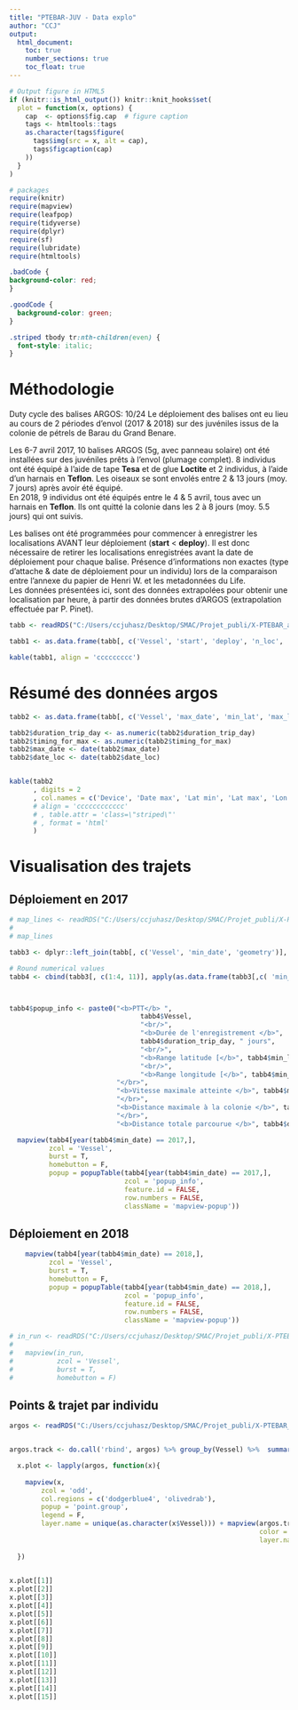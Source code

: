 ```yaml
---
title: "PTEBAR-JUV - Data explo"
author: "CCJ"
output:
  html_document:
    toc: true
    number_sections: true
    toc_float: true
---
```


```r
# Output figure in HTML5
if (knitr::is_html_output()) knitr::knit_hooks$set(
  plot = function(x, options) {
    cap  <- options$fig.cap  # figure caption
    tags <- htmltools::tags
    as.character(tags$figure(
      tags$img(src = x, alt = cap),
      tags$figcaption(cap)
    ))
  }
)

# packages
require(knitr)
require(mapview)
require(leafpop)
require(tidyverse)
require(dplyr)
require(sf)
require(lubridate)
require(htmltools)
```

```css
.badCode {
background-color: red;
}

.goodCode {
  background-color: green;
}

.striped tbody tr:nth-children(even) {
  font-style: italic;
}
```

# Méthodologie  
 
Duty cycle des balises ARGOS: 10/24
Le déploiement des balises ont eu lieu au cours de 2 périodes d'envol (2017 & 2018) sur des juvéniles issus de la colonie de pétrels de Barau du Grand Benare.  
  
Les 6-7 avril 2017, 10 balises ARGOS (5g, avec panneau solaire) ont été installées sur des juvéniles prêts à l'envol (plumage complet). 8 individus ont été équipé à l'aide de tape **Tesa** et de glue **Loctite** et 2 individus, à l'aide d'un harnais en **Teflon**. Les oiseaux se sont envolés entre 2 & 13 jours (moy. 7 jours) après avoir été équipé.  
En 2018, 9 individus ont été équipés entre le 4 & 5 avril, tous avec un harnais en **Teflon**. Ils ont quitté la colonie dans les 2 à 8 jours (moy. 5.5 jours) qui ont suivis.  
  
Les balises ont été programmées pour commencer à enregistrer les localisations AVANT leur déploiement (**start** < **deploy**). Il est donc nécessaire de retirer les localisations enregistrées avant la date de déploiement pour chaque balise. Présence d'informations non exactes (type d'attache & date de déploiement pour un individu) lors de la comparaison entre l'annexe du papier de Henri W. et les metadonnées du Life.  
Les données présentées ici, sont des données extrapolées pour obtenir une localisation par heure, à partir des données brutes d'ARGOS (extrapolation effectuée par P. Pinet).

```r
tabb <- readRDS("C:/Users/ccjuhasz/Desktop/SMAC/Projet_publi/X-PTEBAR_argos_JUV/ex_DATA/PTEBAR_JUV_Infos_bilan.rds")

tabb1 <- as.data.frame(tabb[, c('Vessel', 'start', 'deploy', 'n_loc', 'attach', 'burrow', 'ring', 'weight', 'wing', 'remark')])[, -11]

kable(tabb1, align = 'ccccccccc')
```

# Résumé des données argos
```r
tabb2 <- as.data.frame(tabb[, c('Vessel', 'max_date', 'min_lat', 'max_lat', 'min_lon', 'max_lon', 'max_speed', 'max_dist_km', 'date_loc', 'timing_for_max', 'dist_travel_km', 'duration_trip_day')])[, -13]

tabb2$duration_trip_day <- as.numeric(tabb2$duration_trip_day)
tabb2$timing_for_max <- as.numeric(tabb2$timing_for_max)
tabb2$max_date <- date(tabb2$max_date)
tabb2$date_loc <- date(tabb2$date_loc)


kable(tabb2
      , digits = 2
      , col.names = c('Device', 'Date max', 'Lat min', 'Lat max', 'Lon min', 'Lon max', 'Speed max', 'Dist max', 'Date dist max', 'Nb jr pour max loc', 'Dist tot', 'Duree trajet')
      # align = 'cccccccccccc'
      # , table.attr = 'class=\"striped\"'
      # , format = 'html'
      )
```
# Visualisation des trajets  
  
## Déploiement en 2017  
  
```r

# map_lines <- readRDS("C:/Users/ccjuhasz/Desktop/SMAC/Projet_publi/X-PTEBAR_argos_JUV/DATA/PTEBAR_JUV_raw_map_lines.rds")
# 
# map_lines

tabb3 <- dplyr::left_join(tabb[, c('Vessel', 'min_date', 'geometry')], tabb2, by = 'Vessel')

# Round numerical values
tabb4 <- cbind(tabb3[, c(1:4, 11)], apply(as.data.frame(tabb3[,c( 'min_lat', 'max_lat', 'min_lon', 'max_lon', 'max_speed', 'max_dist_km', 'timing_for_max', 'dist_travel_km', 'duration_trip_day')])[, -10], 2, round, digit = 2))



tabb4$popup_info <- paste0("<b>PTT</b> ",
                                 tabb4$Vessel,
                                 "<br/>",
                                 "<b>Durée de l'enregistrement </b>",
                                 tabb4$duration_trip_day, " jours",
                                 "<br/>",
                                 "<b>Range latitude [</b>", tabb4$min_lat, "; ", tabb4$max_lat, "<b>]</b>",
                                 "<br/>",
                                 "<b>Range longitude [</b>", tabb4$min_lon, "; ", tabb4$max_lon, "<b>]</b>",
                           "</br>",
                           "<b>Vitesse maximale atteinte </b>", tabb4$max_speed, " unité ?",
                           "</br>",
                           "<b>Distance maximale à la colonie </b>", tabb4$max_dist_km, " atteint km en ", tabb4$timing_for_max, " jours",
                           "</br>",
                           "<b>Distance totale parcourue </b>", tabb4$dist_travel_km, " km")

  mapview(tabb4[year(tabb4$min_date) == 2017,],
          zcol = 'Vessel',
          burst = T,
          homebutton = F,
          popup = popupTable(tabb4[year(tabb4$min_date) == 2017,],
                             zcol = 'popup_info',
                             feature.id = FALSE,
                             row.numbers = FALSE,
                             className = 'mapview-popup'))
```  
  
## Déploiement en 2018  
  
```r
    mapview(tabb4[year(tabb4$min_date) == 2018,],
          zcol = 'Vessel',
          burst = T,
          homebutton = F,
          popup = popupTable(tabb4[year(tabb4$min_date) == 2018,],
                             zcol = 'popup_info',
                             feature.id = FALSE,
                             row.numbers = FALSE,
                             className = 'mapview-popup'))

# in_run <- readRDS("C:/Users/ccjuhasz/Desktop/SMAC/Projet_publi/X-PTEBAR_argos_JUV/DATA/PTEBAR_JUV_in_Run_points_data.rds")
#   
#   mapview(in_run,
#           zcol = 'Vessel',
#           burst = T,
#           homebutton = F)

```
  
## Points & trajet par individu  
  
```r

argos <- readRDS("C:/Users/ccjuhasz/Desktop/SMAC/Projet_publi/X-PTEBAR_argos_JUV/DATA/PTEBAR_JUV_Pinet_data_CLEANED.rds")


argos.track <- do.call('rbind', argos) %>% group_by(Vessel) %>%  summarize(do_union = F) %>% st_cast('LINESTRING')

  x.plot <- lapply(argos, function(x){
    
    mapview(x,
        zcol = 'odd',
        col.regions = c('dodgerblue4', 'olivedrab'),
        popup = 'point.group',
        legend = F,
        layer.name = unique(as.character(x$Vessel))) + mapview(argos.track[argos.track$Vessel == unique(as.character(x$Vessel)),],
                                                               color = 'darkgrey',
                                                               layer.name = 'Track')
    
  })

  
x.plot[[1]]
x.plot[[2]]
x.plot[[3]]
x.plot[[4]]
x.plot[[5]]
x.plot[[6]]
x.plot[[7]]
x.plot[[8]]
x.plot[[9]]
x.plot[[10]]
x.plot[[11]]
x.plot[[12]]
x.plot[[13]]
x.plot[[14]]
x.plot[[15]]
```